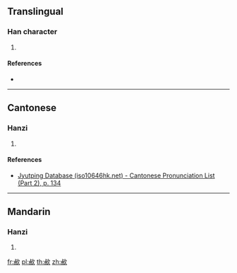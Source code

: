 {{character info/new}}
==Translingual==

===Han character===
{{Han char|rn=76|rad=欠|as=07|sn=11|four=27282|canj=XYBNO,YBNO|ids=⿰⿱[[卜|⺊]][[𠕁]][[欠]]}}

# {{defn|Han|sort=欠07}}

====References====
* {{Han ref|kx=0567.380|dkj=16082|dj=0956.120|hdz=32140.010|uh=6B33|ud=27443|bh=D5D7|bd=54743}}

----

==Cantonese==

===Hanzi===
{{yue-hanzi|jyut=[[wai2]]|y=wai2}}

# {{defn|lang=yue|sort=欠07}}

====References====
*[http://www.iso10646hk.net/jp/document/download.jsp Jyutping Database (iso10646hk.net) - Cantonese Pronunciation List (Part 2), p. 134]

----

==Mandarin==

===Hanzi===
{{cmn-hanzi|pin=[[kuì]] ([[kui4]])|wg=k'uei<sup>4</sup>}}

# {{defn|lang=cmn|sort=欠07}}

[[fr:欳]]
[[pl:欳]]
[[th:欳]]
[[zh:欳]]